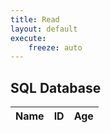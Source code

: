 ```yaml
---
title: Read
layout: default
execute:
    freeze: auto
---
```




<h2 id="sql-database">SQL Database</h2>

<!-- HTML table fragment for page -->

<table>
  <thead>
  <tr>
    <th>Name</th>
    <th>ID</th>
    <th>Age</th>
  </tr>
  </thead>
  <tbody id="result">
    <!-- javascript generated data -->
  </tbody>
</table>



<script>

  const resultContainer = document.getElementById("result");
  var url = "{{< var url.backend >}}" + "/api/person/";

  // set options for cross origin header request
  const options = {
    method: 'GET', // *GET, POST, PUT, DELETE, etc.
    mode: 'cors', // no-cors, *cors, same-origin
    cache: 'default', // *default, no-cache, reload, force-cache, only-if-cached
    credentials: 'include', // include, *same-origin, omit
    headers: {
      'Content-Type': 'application/json',
    },
  };

  // fetch the API
  fetch(url, options)
    // response is a RESTful "promise" on any successful fetch
    .then(response => {
      // check for response errors and display
      if (response.status !== 200) {
          const errorMsg = 'Database response error: ' + response.status;
          console.log(errorMsg);
          const tr = document.createElement("tr");
          const td = document.createElement("td");
          td.innerHTML = errorMsg;
          tr.appendChild(td);
          resultContainer.appendChild(tr);
          return;
      }
      // valid response will contain json data
      response.json().then(data => {
          console.log(data);
          for (const row of data) {
            // tr and td build out for each row
            const tr = document.createElement("tr");
            const name = document.createElement("td");
            const id = document.createElement("td");
            const age = document.createElement("td");
            // data is specific to the API
            name.innerHTML = row.name; 
            id.innerHTML = row.email; 
            age.innerHTML = row.age; 
            // this build td's into tr
            tr.appendChild(name);
            tr.appendChild(id);
            tr.appendChild(age);
            // add HTML to container
            resultContainer.appendChild(tr);
          }
      })
  })
  // catch fetch errors (ie ACCESS to server blocked)
  .catch(err => {
    console.error(err);
    const tr = document.createElement("tr");
    const td = document.createElement("td");
    td.innerHTML = err + ": " + url;
    tr.appendChild(td);
    resultContainer.appendChild(tr);
  });
</script>